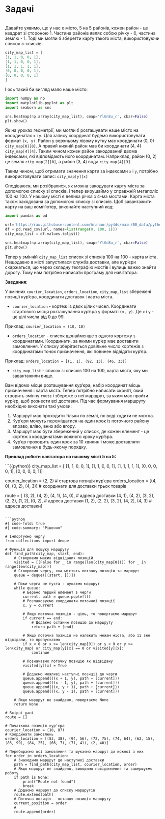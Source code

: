 # Задачі

::::: question
:::: {#exr-py-exr-01}
<br>
Давайте уявимо, що у нас є місто, 5 на 5 районів, кожен район - це квадрат зі стороною 1. Частина районів являє собою річку - 0, частина землю - 1. Тоді ми могли б зберегти карту такого міста, використовуючи список зі списків:

```python
city_map_list = [
[1, 1, 0, 0, 1], 
[1, 1, 0, 0, 1],
[1, 1, 1, 1, 1],
[0, 0, 0, 0, 1],
[0, 0, 0, 0, 1]
]
```

І ось такий би вигляд мало наше місто:

```python
import numpy as np
import matplotlib.pyplot as plt
import seaborn as sns

sns.heatmap(np.array(city_map_list), cmap='YlGnBu_r', cbar=False)
plt.show()
```

Як на уроках геометрії, ми могли б розташувати наше місто на координатах `x` і `y`. Для запису координат будемо використовувати формат `(x, y)`. Район у верхньому лівому кутку має координати (0, 0) `city_map[0][0]`. А правий нижній район мав би координати (4, 4) `city_map[4][4]`. Таким чином кожен район закодований двома індексами, які відповідають його координатам. Наприклад, район (0, 2) це земля `city_map[2][0]`, а район (3, 4) вода `city_map[4][3]`. 

Таким чином, щоб отримати значення карти за індексами `x` і `y`, потрібно використовувати запис: `city_map[y][x]`

Сподіваюся, ми розібралися, як можна закодувати карту міста за допомогою списку зі списків, і тепер вирушаймо у справжній мегаполіс 100 на 100. У нашому місті є велика річка з 4-ма мостами. Карта міста також закодована за допомогою списку зі списків. Щоб завантажити карту на ваш комп'ютер, виконайте наступний код:

```python
import pandas as pd

url='https://raw.githubusercontent.com/Aranaur/py4ds/main/00_data/python/city_map.csv'
df = pd.read_csv(url, names=list(range(0, 100, 1)))
city_map_list = df.values.tolist()

sns.heatmap(np.array(city_map_list), cmap='YlGnBu_r', cbar=False)
plt.show()
```

Тепер у змінній `city_map_list` список зі списків 100 на 100 - карта міста. Нещодавно в місті запустилася служба доставки, але кур'єри скаржаться, що через складну географію мостів і вулиць важко знайти дорогу. Тому нам потрібно написати програму для навігатора.

**Завдання:**

У змінних `courier_location`, `orders_location`, `city_map_list` збережені позиції кур'єра, координати доставок і карта міста.

- `courier_location` - кортеж із двох цілих чисел. 
Координати стартового місця розташування кур'єра у форматі `(x, y)`. Де `x` і `y` - це цілі числа від 0 до 99. 

Приклад: `courier_location = (10, 10)`

- `orders_location` - список щонайменше з одного кортежу з координатами. 
Координати, за якими кур'єр має доставити замовлення. У списку зберігається довільне число кортежів з координатами точок призначення, які повинен відвідати кур'єр.

Приклад: `orders_location = [(1, 1), (92, 13), (46, 33)]`

- `city_map_list` - список зі списків 100 на 100, карта міста, яку ми завантажили вище.


Вам відомо місце розташування кур'єра, набір координат місць призначення і карта міста. Тепер потрібно написати скрипт, який створить змінну `route` і збереже в неї маршрут, за яким має пройти кур'єр, щоб рознести всі доставки. Під час формування маршруту необхідно виконати такі умови:

1. Маршрут має проходити тільки по землі, по воді ходити не можна. 
2. Кур'єри можуть переміщатися на один крок із поточного району вправо, вліво, вниз або вгору. 
3. Маршрут має бути збережений у список, де кожен елемент - це кортеж з координатами кожного кроку кур'єра.
4. Кур'єр проходить один крок за 10 хвилин і може доставляти замовлення в будь-якому порядку.


**Приклад роботи навігатора на нашому місті 5 на 5:**

```{{python}}
city_map_list = [
[1, 1, 0, 0, 1], 
[1, 1, 0, 0, 1],
[1, 1, 1, 1, 1],
[0, 0, 0, 0, 1],
[0, 0, 0, 0, 1]
]

courier_location = (2, 2) # стартова позиція кур'єра
orders_location = [(4, 0), (0, 2), (4, 3)] # координати для доставки трьох товарів

route = [
(3, 2),
(4, 2),
(4, 1),
(4, 0), # адреса доставки
(4, 1),
(4, 2),
(3, 2),
(2, 2),
(1, 2),
(0, 2), # адреса доставки
(1, 2),
(2, 2),
(3, 2),
(4, 2),
(4, 3) # адреса доставки
]
```

```python
#| code-fold: true
#| code-summary: "Рішення"

# Імпортуємо чергу
from collections import deque

# Функція для пошуку маршруту
def find_path(city_map, start, end):
    # Створюємо масив відвіданих позицій
    visited = [[False for _ in range(len(city_map[0]))] for _ in range(len(city_map))]
    # Створюємо чергу, яка містить поточну позицію та маршрут
    queue = deque([(start, [])])

    # Поки черга не пуста - шукаємо маршрут
    while queue:
        # Беремо перший елемент з черги
        current, path = queue.popleft()
        # Розпаковуємо координати поточної позиції
        x, y = current

        # Якщо поточна позиція - ціль, то повертаємо маршрут
        if current == end:
            # Додаємо останню позицію до маршруту
            return path + [end]

        # Якщо поточна позиція не належить межам міста, або її вже відвідали, то пропускаємо
        if x < 0 or x >= len(city_map[0]) or y < 0 or y >= len(city_map) or city_map[y][x] == 0 or visited[y][x]:
            continue

        # Позначаємо поточну позицію як відвідану
        visited[y][x] = True

        # Додаємо можливі наступні позиції до черги
        queue.append(((x + 1, y), path + [current]))
        queue.append(((x - 1, y), path + [current]))
        queue.append(((x, y + 1), path + [current]))
        queue.append(((x, y - 1), path + [current]))

    # Якщо маршрут не знайдено, повертаємо None
    return None

# Вхідні дані
route = []

# Початкова позиція кур'єра
courier_location = (10, 87) 
# Координати замовлень
orders_location = [(83, 38), (94, 56), (72, 75), (74, 64), (62, 15), (83, 99), (84, 25), (66, 7), (71, 41), (2, 40)]

# Перебираємо всі замовлення та шукаємо маршрут до кожної з них
for order in orders_location:
    # Знаходимо маршрут до наступної доставки
    path = find_path(city_map_list, courier_location, order)
    # Якщо маршрут не знайдено, виводимо повідомлення та завершуємо роботу
    if path is None:
        print("Route not found")
        break
    # Додаємо маршрут до списку маршрутів
    route.extend(path)
    # Поточна позиція - остання позиція маршруту
    current_position = order
    # 
    route.append(order)
```

::::
:::::